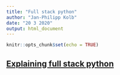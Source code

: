 ```yaml
---
title: "Full stack python"
author: "Jan-Philipp Kolb"
date: "20 3 2020"
output: html_document
---
```


```r
knitr::opts_chunk$set(echo = TRUE)
```

## [Explaining full stack python](https://www.fullstackpython.com/postgresql.html)

